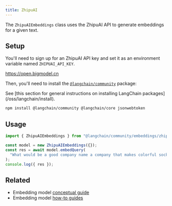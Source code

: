 ```yaml
---
title: ZhipuAI
---
```


The `ZhipuAIEmbeddings` class uses the ZhipuAI API to generate embeddings for a given text.

## Setup

You'll need to sign up for an ZhipuAI API key and set it as an environment variable named `ZHIPUAI_API_KEY`.

https://open.bigmodel.cn

Then, you'll need to install the [`@langchain/community`](https://www.npmjs.com/package/@langchain/community) package:

<Tip>
See [this section for general instructions on installing LangChain packages](/oss/langchain/install).
</Tip>

```bash npm
npm install @langchain/community @langchain/core jsonwebtoken
```

## Usage

```typescript
import { ZhipuAIEmbeddings } from "@langchain/community/embeddings/zhipuai";

const model = new ZhipuAIEmbeddings({});
const res = await model.embedQuery(
  "What would be a good company name a company that makes colorful socks?"
);
console.log({ res });
```

## Related

- Embedding model [conceptual guide](/oss/integrations/text_embedding)
- Embedding model [how-to guides](/oss/integrations/text_embedding)
